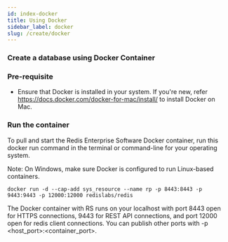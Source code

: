 ```yaml
---
id: index-docker
title: Using Docker
sidebar_label: docker
slug: /create/docker
---
```



### Create a database using Docker Container

### Pre-requisite

- Ensure that Docker is installed in your system. 
If you're new, refer https://docs.docker.com/docker-for-mac/install/ to install Docker on Mac. 

### Run the container

To pull and start the Redis Enterprise Software Docker container, run this docker run command in the terminal or command-line for your operating system.

Note: On Windows, make sure Docker is configured to run Linux-based containers.

```
docker run -d --cap-add sys_resource --name rp -p 8443:8443 -p 9443:9443 -p 12000:12000 redislabs/redis
```

The Docker container with RS runs on your localhost with port 8443 open for HTTPS connections, 9443 for REST API connections, and port 12000 open for redis client connections. You can publish other ports with -p <host_port>:<container_port>.
 




